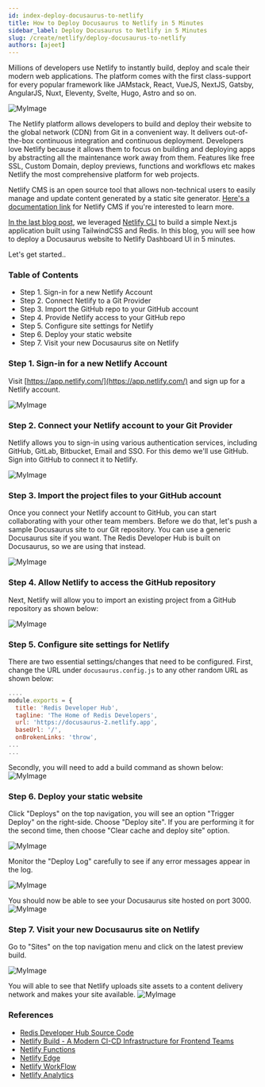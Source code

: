 ```yaml
---
id: index-deploy-docusaurus-to-netlify
title: How to Deploy Docusaurus to Netlify in 5 Minutes
sidebar_label: Deploy Docusaurus to Netlify in 5 Minutes
slug: /create/netlify/deploy-docusaurus-to-netlify
authors: [ajeet]
---
```



<Authors frontMatter={frontMatter} />

Millions of developers use Netlify to instantly build, deploy and scale their modern web applications. The platform comes with the first class-support for every popular framework like JAMstack, React, VueJS, NextJS, Gatsby, AngularJS, Nuxt, Eleventy, Svelte, Hugo, Astro and so on.

![MyImage](images/preview.png)

The Netlify platform allows developers to build and deploy their website to the global network (CDN) from Git in a convenient way. It delivers out-of-the-box continuous integration and continuous deployment. Developers love Netlify because it allows them to focus on building and deploying apps by abstracting all the maintenance work away from them. Features like free SSL, Custom Domain, deploy previews, functions and workflows etc makes Netlify the most comprehensive platform for web projects.

Netlify CMS is an open source tool that allows non-technical users to easily manage and update content generated by a static site generator.
[Here's a documentation link](https://www.netlifycms.org/docs/intro/) for Netlify CMS if you're interested to learn more.

<div class="row">
  <div class="col">
    <RedisCard
      title="How to get started with Netlify"
      description="Learn how to deploy and host a Next.js app using Netlify "
      page="/create/netlify/getting-started-with-netlify"
    />
  </div>
</div>

[In the last blog post](/create/netlify/getting-started-with-netlify), we leveraged [Netlify CLI](https://docs.netlify.com/cli/get-started/) to build a simple Next.js application built using TailwindCSS and Redis.
In this blog, you will see how to deploy a Docusaurus website to Netlify Dashboard UI in 5 minutes.

Let's get started..

### Table of Contents

- Step 1. Sign-in for a new Netlify Account
- Step 2. Connect Netlify to a Git Provider
- Step 3. Import the GitHub repo to your GitHub account
- Step 4. Provide Netlify access to your GitHub repo
- Step 5. Configure site settings for Netlify
- Step 6. Deploy your static website
- Step 7. Visit your new Docusaurus site on Netlify

### Step 1. Sign-in for a new Netlify Account

Visit [https://app.netlify.com/](https://app.netlify.com/) and sign up for a Netlify account.

![MyImage](images/netlify-signin.png)

### Step 2. Connect your Netlify account to your Git Provider

Netlify allows you to sign-in using various authentication services, including GitHub, GitLab, Bitbucket, Email and SSO.
For this demo we'll use GitHub. Sign into GitHub to connect it to Netlify.

![MyImage](images/netlify_git.png)

### Step 3. Import the project files to your GitHub account

Once you connect your Netlify account to GitHub, you can start collaborating with your other team members.
Before we do that, let's push a sample Docusaurus site to our Git repository. You can use a generic Docusaurus site if you want. The Redis Developer Hub is built on Docusaurus, so we are using that instead.

![MyImage](images/netlify-importexisting.png)

### Step 4. Allow Netlify to access the GitHub repository

Next, Netlify will allow you to import an existing project from a GitHub repository as shown below:

![MyImage](images/netlify-importcode.png)

### Step 5. Configure site settings for Netlify

There are two essential settings/changes that need to be configured.
First, change the URL under `docusaurus.config.js` to any other random URL as shown below:

```javascript title="docusaurus.config.js"
....
module.exports = {
  title: 'Redis Developer Hub',
  tagline: 'The Home of Redis Developers',
  url: 'https://docusaurus-2.netlify.app',
  baseUrl: '/',
  onBrokenLinks: 'throw',
...
...
```

Secondly, you will need to add a build command as shown below:
![MyImage](images/netlify_buildenviron.png)

### Step 6. Deploy your static website

Click "Deploys" on the top navigation, you will see an option "Trigger Deploy" on the right-side.
Choose "Deploy site". If you are performing it for the second time, then choose "Clear cache and deploy site" option.

![MyImage](images/netlify_sitedeploy-inprogress.png)

Monitor the "Deploy Log" carefully to see if any error messages appear in the log.

![MyImage](images/netlify-deploylog.png)

You should now be able to see your Docusaurus site hosted on port 3000.
![MyImage](images/netlify-success.png)

### Step 7. Visit your new Docusaurus site on Netlify

Go to "Sites" on the top navigation menu and click on the latest preview build.

![MyImage](images/netlify_clickpreview.png)

You will able to see that Netlify uploads site assets to a content delivery network and makes your site available.
![MyImage](images/netlify_devhub.png)

### References

- [Redis Developer Hub Source Code](https://github.com/redis-developer/redis-developer.github.io)
- [Netlify Build - A Modern CI-CD Infrastructure for Frontend Teams](https://www.netlify.com/products/build/)
- [Netlify Functions](https://www.netlify.com/products/functions/)
- [Netlify Edge](https://www.netlify.com/products/edge/)
- [Netlify WorkFlow](https://www.netlify.com/products/workflow/)
- [Netlify Analytics](https://www.netlify.com/products/analytics/)
